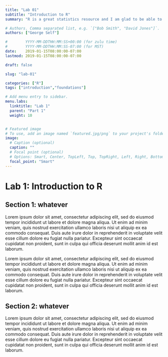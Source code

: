 ```yaml
---
title: "Lab 01"
subtitle: "Introduction to R"
summary: "R is a great statistics resource and I am glad to be able to introduce this tool to my students."

# Authors. Comma separated list, e.g. `["Bob Smith", "David Jones"]`.
authors: ["George Self"]

#        YYYY-MM-DDTHH:MM:SS+00:00 (for zulu time)
#        YYYY-MM-DDTHH:MM:SS-07:00 (for MST)
date:    2019-01-15T08:00:00-07:00
lastmod: 2019-01-15T08:00:00-07:00

draft: false

slug: "lab-01"

categories: ["R"]
tags: ["introduction","foundations"]

# Add menu entry to sidebar.
menu.labs:
  linktitle: "Lab 1"
  parent: "Part 1"
  weight: 10


# Featured image
# To use, add an image named `featured.jpg/png` to your project's folder. 
image:
  # Caption (optional)
  caption: ""
  # Focal point (optional)
  # Options: Smart, Center, TopLeft, Top, TopRight, Left, Right, BottomLeft, Bottom, BottomRight
  focal_point: "Smart"
---
```


# Lab 1: Introduction to R

## Section 1: whatever

Lorem ipsum dolor sit amet, consectetur adipiscing elit, sed do eiusmod tempor incididunt ut labore et dolore magna aliqua. Ut enim ad minim veniam, quis nostrud exercitation ullamco laboris nisi ut aliquip ex ea commodo consequat. Duis aute irure dolor in reprehenderit in voluptate velit esse cillum dolore eu fugiat nulla pariatur. Excepteur sint occaecat cupidatat non proident, sunt in culpa qui officia deserunt mollit anim id est laborum.

Lorem ipsum dolor sit amet, consectetur adipiscing elit, sed do eiusmod tempor incididunt ut labore et dolore magna aliqua. Ut enim ad minim veniam, quis nostrud exercitation ullamco laboris nisi ut aliquip ex ea commodo consequat. Duis aute irure dolor in reprehenderit in voluptate velit esse cillum dolore eu fugiat nulla pariatur. Excepteur sint occaecat cupidatat non proident, sunt in culpa qui officia deserunt mollit anim id est laborum.

## Section 2: whatever

Lorem ipsum dolor sit amet, consectetur adipiscing elit, sed do eiusmod tempor incididunt ut labore et dolore magna aliqua. Ut enim ad minim veniam, quis nostrud exercitation ullamco laboris nisi ut aliquip ex ea commodo consequat. Duis aute irure dolor in reprehenderit in voluptate velit esse cillum dolore eu fugiat nulla pariatur. Excepteur sint occaecat cupidatat non proident, sunt in culpa qui officia deserunt mollit anim id est laborum.
